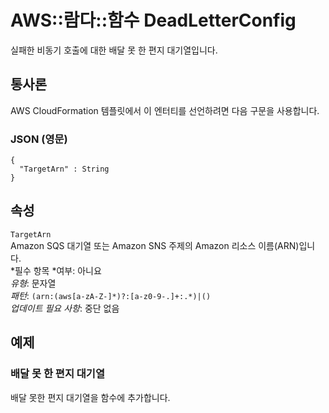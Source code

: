 # AWS::람다::함수 DeadLetterConfig

실패한 비동기 호출에 대한 배달 못 한 편지 대기열입니다.

## 통사론

AWS CloudFormation 템플릿에서 이 엔터티를 선언하려면 다음 구문을 사용합니다.

### JSON (영문)

```
{
  "TargetArn" : String
}
```

## 속성

`TargetArn`  
Amazon SQS 대기열 또는 Amazon SNS 주제의 Amazon 리소스 이름(ARN)입니다.  
*필수 항목 *여부: 아니요  
_유형_: 문자열  
_패턴_: `(arn:(aws[a-zA-Z-]*)?:[a-z0-9-.]+:.*)|()`  
_업데이트 필요 사항_: 중단 없음

## 예제

### 배달 못 한 편지 대기열

배달 못한 편지 대기열을 함수에 추가합니다.
